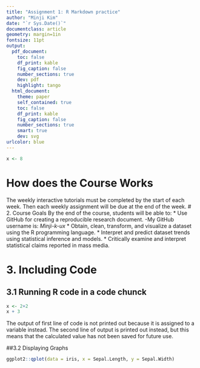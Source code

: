 ```yaml
---
title: "Assignment 1: R Markdown practice"
author: "Minji Kim"
date: "`r Sys.Date()`"
documentclass: article
geometry: margin=1in
fontsize: 11pt
output:
  pdf_document:
    toc: false
    df_print: kable
    fig_caption: false
    number_sections: true
    dev: pdf
    highlight: tango
  html_document:
    theme: paper
    self_contained: true
    toc: false
    df_print: kable
    fig_caption: false
    number_sections: true
    smart: true
    dev: svg
urlcolor: blue
---
```


```r
x <- 8
```

# How does the Course Works
The weekly interactive tutorials must be completed by the start of each week. Then each weekly assignment will be due at the end of the week. 
# 2. Course Goals
By the end of the course, students will be able to: 
* Use GitHub for creating a reproducible research document.
   -My GitHub username is: *Minji-k-ux* 
* Obtain, clean, transform, and visualize a dataset using the R programming language. 
* Interpret and predict dataset trends using statistical inference and models.
* Critically examine and interpret statistical claims reported in mass media.

# 3. Including Code
## 3.1 Running R code in a code chunck
```r
x <- 2+2
x + 3
```

The output of first line of code is not printed out because it is assigned to a variable instead. 
The second line of output is printed out instead, but this means that the calculated value has not been saved for future use. 

##3.2 Displaying Graphs
```r
ggplot2::qplot(data = iris, x = Sepal.Length, y = Sepal.Width)

```



   


